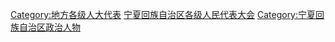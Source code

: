 [[Category:地方各级人大代表|Category:地方各级人大代表]]
[[Category:宁夏回族自治区各级人民代表大会|]]
[[Category:宁夏回族自治区政治人物‎|Category:宁夏回族自治区政治人物‎]]